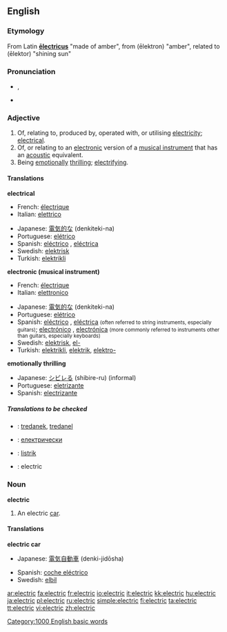 ==English==

===Etymology===
From Latin '''[[electricus|ēlectricus]]''' "made of amber", from {{AGr.}}  '''{{polytonic|[[ἤλεκτρον]]}}''' (ēlektron) "amber", related to '''{{polytonic|[[ἠλέκτωρ]]}}''' (ēlektor) "shining sun"

===Pronunciation===
*{{IPA|/ɪˈlɛktɹɪk/}}, {{SAMPA|/I"lEktrIk/}}
*{{audio|en-us-electric.ogg|Audio (US)}}

===Adjective===
{{en-adj|-}}

# Of, relating to, produced by, operated with, or utilising [[electricity]]; [[electrical]].
# Of, or relating to an [[electronic]] version of a [[musical instrument]] that has an [[acoustic]] equivalent.
# Being [[emotionally]] [[thrilling]]; [[electrifying]].

====Translations====
'''electrical'''
{{top}}
*French: [[électrique]]
*Italian: [[elettrico]] {{m}}
{{mid}}
*Japanese: [[電気的な]] (denkiteki-na)
*Portuguese: [[elétrico]]
*Spanish: [[eléctrico]] {{m}}, [[eléctrica]] {{f}}
*Swedish: [[elektrisk]]
*Turkish: [[elektrikli]]
{{bottom}}

'''electronic (musical instrument)'''
{{top}}
*French: [[électrique]]
*Italian: [[elettronico]] {{m}}
{{mid}}
*Japanese: [[電気的な]] (denkiteki-na)
*Portuguese: [[elétrico]]
*Spanish: [[eléctrico]] {{m}}, [[eléctrica]] {{f}} <small>(often referred to string instruments, especially guitars)</small>; [[electrónico]] {{m}}, [[electrónica]] {{f}} <small>(more commonly referred to instruments other than guitars, especially keyboards)</small>
*Swedish: [[elektrisk]], [[el-]]
*Turkish: [[elektrikli]], [[elektrik]], [[elektro-]]
{{bottom}}

'''emotionally thrilling'''
{{top}}
{{mid}}
*Japanese: [[シビレる]] (shibire-ru) (informal)
*Portuguese: [[eletrizante]]
*Spanish: [[electrizante]]
{{bottom}}

=====Translations to be checked=====
{{checktrans}}
*{{ttbc|Breton}}: [[tredanek]], [[tredanel]]
*{{ttbc|Bulgarian}}: [[електрически]]
*{{ttbc|Indonesian}}: [[listrik]]
*{{ttbc|Interlingua}}: electric

===Noun===
'''electric'''

# {{rare}} An electric [[car]].

====Translations====
'''electric car'''
{{top}}
*Japanese: [[電気自動車]] (denki-jidōsha)
{{mid}}
*Spanish: [[coche eléctrico]] {{m}}
*Swedish: [[elbil]]
{{bottom}}

[[Category:1000 English basic words]]

[[ar:electric]]
[[fa:electric]]
[[fr:electric]]
[[io:electric]]
[[it:electric]]
[[kk:electric]]
[[hu:electric]]
[[ja:electric]]
[[pl:electric]]
[[ru:electric]]
[[simple:electric]]
[[fi:electric]]
[[ta:electric]]
[[tt:electric]]
[[vi:electric]]
[[zh:electric]]